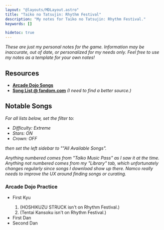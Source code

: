 ```yaml
---
layout: "@layouts/MDLayout.astro"
title: "Taiko no Tatsujin: Rhythm Festival"
description: "My notes for Taiko no Tatsujin: Rhythm Festival."
keywords: []

hidetoc: true
---
```




*These are just my personal notes for the game. Information may be inaccurate, out of date, or personalized for my needs only. Feel free to use my notes as a template for your own notes!*

## Resources

- [**Arcade Dojo Songs**](https://wikiwiki.jp/taiko-fumen/%E6%AE%B5%E4%BD%8D%E9%81%93%E5%A0%B4)
- [**Song List @ fandom.com**](https://taiko.fandom.com/wiki/Taiko_no_Tatsujin:_Rhythm_Festival) *(I need to find a better source.)*


## Notable Songs

*For all lists below, set the filter to:*

- *Difficulty: Extreme*
- *Stars: ON*
- *Crown: OFF*

*then set the left sidebar to ""All Available Songs".*

*Anything numbered comes from "Taiko Music Pass" as I saw it at the time. Anything not numbered comes from my "Library" tab, which unfortunately changes regularly since songs I download show up there. Namco really needs to improve the UX around finding songs or curating.*

### Arcade Dojo Practice

<p><ul>
    <li>First Kyu</li>
    <ol>
        <li>(HOSHIKUZU STRUCK isn't on Rhythm Festival.)</li>
        <Song
            name={["We Are!"]}
            artist={[]}
            notes={"From \" One Piece \""}
            cat="Anime"
            dif={4} stars={6}
            list="Taiko Music Pass"
            num={[91, 755]}
        />
        <li>(Tentai Kansoku isn't on Rhythm Festival.)</li>
    </ol>
    <li>First Dan</li>
    <li>Second Dan</li>
    <ol>
        <Song
            name={["Highschool love!"]}
            artist={[]}
            notes={"From \" TEKKEN TAG TOURNAMENT 2 Wii U EDITION \""}
            cat="Variety"
            dif={4} stars={7}
            list="Taiko Music Pass"
            num={[276, 756]}
        />
        <Song
            name={["KOKUSHIN CHRONICLE"]}
            artist={[]}
            notes=""
            cat="NAMCO Original"
            dif={4} stars={7}
            list="Library"
            num={[29, 79]}
        />
        <Song
            name={["NINJA WA SAIKOU"]}
            artist={[]}
            notes=""
            cat="NAMCO Original"
            dif={4} stars={7}
            list="Taiko Music Pass"
            num={[309, 755]}
        />
    </ol>
</ul></p>

